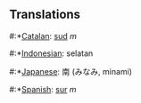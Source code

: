 ==Translations==

#:*[[Catalan]]: [[sud]] ''m''
#:*[[Indonesian]]: selatan
#:*[[Japanese]]: 南 (みなみ, minami)
#:*[[Spanish]]: [[sur]] ''m''